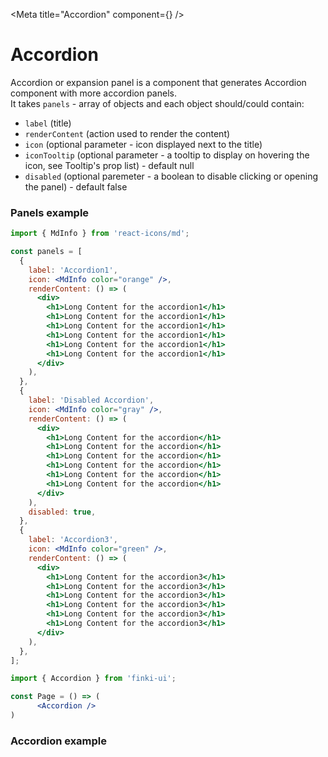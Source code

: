 
<Meta title="Accordion" component={<Accordion/>} />

# Accordion


Accordion or expansion panel is a component that generates Accordion component with more accordion panels. <br/> 
It takes `panels` - array of objects and each object should/could contain:
- `label` (title)
- `renderContent` (action used to render the content)
- `icon` (optional parameter - icon displayed next to the title)
- `iconTooltip` (optional parameter - a tooltip to display on hovering the icon, see Tooltip's prop list) - default null
- `disabled` (optional paremeter - a boolean to disable clicking or opening the panel) - default false

<Props of={Accordion} />

### Panels example

```jsx
import { MdInfo } from 'react-icons/md';

const panels = [
  {
    label: 'Accordion1',
    icon: <MdInfo color="orange" />,
    renderContent: () => (
      <div>
        <h1>Long Content for the accordion1</h1>
        <h1>Long Content for the accordion1</h1>
        <h1>Long Content for the accordion1</h1>
        <h1>Long Content for the accordion1</h1>
        <h1>Long Content for the accordion1</h1>
        <h1>Long Content for the accordion1</h1>
      </div>
    ),
  },
  {
    label: 'Disabled Accordion',
    icon: <MdInfo color="gray" />,
    renderContent: () => (
      <div>
        <h1>Long Content for the accordion</h1>
        <h1>Long Content for the accordion</h1>
        <h1>Long Content for the accordion</h1>
        <h1>Long Content for the accordion</h1>
        <h1>Long Content for the accordion</h1>
        <h1>Long Content for the accordion</h1>
      </div>
    ),
    disabled: true,
  },
  {
    label: 'Accordion3',
    icon: <MdInfo color="green" />,
    renderContent: () => (
      <div>
        <h1>Long Content for the accordion3</h1>
        <h1>Long Content for the accordion3</h1>
        <h1>Long Content for the accordion3</h1>
        <h1>Long Content for the accordion3</h1>
        <h1>Long Content for the accordion3</h1>
        <h1>Long Content for the accordion3</h1>
      </div>
    ),
  },
];

```

```jsx
import { Accordion } from 'finki-ui';

const Page = () => (
      <Accordion />
)
```

### Accordion example

<Preview withSource="open">
  <Story name="accordion">
    <div>
        <Accordion
            panels={panels}
            contentHeight="46vh"
            isExtendable
            width="80%"
        />
    </div>
  </Story>
</Preview>

